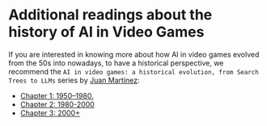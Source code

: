 # Additional readings about the history of AI in Video Games

If you are interested in knowing more about how AI in video games evolved from the 50s into nowadays, to have a historical perspective,
we recommend the `AI in video games: a historical evolution, from Search Trees to LLMs` series by [Juan Martinez](https://www.linkedin.com/in/jjmcarrascosa/):

- [Chapter 1: 1950–1980.](https://medium.com/@jjmcarrascosa/ai-in-video-games-a-historical-evolution-from-search-trees-to-llms-chapter-1-1950-1980-f3b04d6e9dc8)
- [Chapter 2: 1980-2000](https://medium.com/@jjmcarrascosa/ai-in-video-games-a-historical-evolution-from-search-trees-to-llms-chapter-2-1980-2000-341bc31860d9)
- [Chapter 3: 2000+](https://medium.com/@jjmcarrascosa/ai-in-video-games-a-historical-evolution-from-search-trees-to-llms-chapter-3-2000-2023-ae286c975387)

